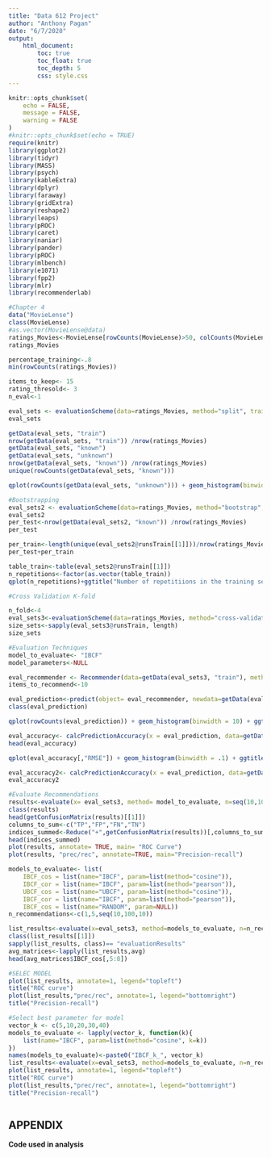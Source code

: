 ```yaml
---
title: "Data 612 Project"
author: "Anthony Pagan"
date: "6/7/2020"
output: 
    html_document:
        toc: true
        toc_float: true
        toc_depth: 5
        css: style.css
---
```


```r
knitr::opts_chunk$set(
	echo = FALSE,
	message = FALSE,
	warning = FALSE
)
#knitr::opts_chunk$set(echo = TRUE)
require(knitr)
library(ggplot2)
library(tidyr)
library(MASS)
library(psych)
library(kableExtra)
library(dplyr)
library(faraway)
library(gridExtra)
library(reshape2)
library(leaps)
library(pROC)
library(caret)
library(naniar)
library(pander)
library(pROC)
library(mlbench)
library(e1071)
library(fpp2)
library(mlr)
library(recommenderlab)
```

```r
#Chapter 4
data("MovieLense")
class(MovieLense)
#as.vector(MovieLense@data)
ratings_Movies<-MovieLense[rowCounts(MovieLense)>50, colCounts(MovieLense)>100]
ratings_Movies

percentage_training<-.8
min(rowCounts(ratings_Movies))

items_to_keep<- 15
rating_thresold<- 3
n_eval<-1

eval_sets <- evaluationScheme(data=ratings_Movies, method="split", train=percentage_training, given= items_to_keep, goodRating = rating_thresold, k=n_eval)
eval_sets

getData(eval_sets, "train")
nrow(getData(eval_sets, "train")) /nrow(ratings_Movies)
getData(eval_sets, "known")
getData(eval_sets, "unknown")
nrow(getData(eval_sets, "known")) /nrow(ratings_Movies)
unique(rowCounts(getData(eval_sets, "known")))

qplot(rowCounts(getData(eval_sets, "unknown"))) + geom_histogram(binwidth = 10) + ggtitle("unknown items by users")

#Bootstrapping
eval_sets2 <- evaluationScheme(data=ratings_Movies, method="bootstrap", train=percentage_training, given= items_to_keep, goodRating = rating_thresold, k=n_eval)
eval_sets2
per_test<-nrow(getData(eval_sets2, "known")) /nrow(ratings_Movies)
per_test

per_train<-length(unique(eval_sets2@runsTrain[[1]]))/nrow(ratings_Movies)
per_test+per_train

table_train<-table(eval_sets2@runsTrain[[1]])
n_repetitions<-factor(as.vector(table_train))
qplot(n_repetitions)+ggtitle("Number of repetitiions in the training set")

#Cross Validation K-fold 

n_fold<-4
eval_sets3<-evaluationScheme(data=ratings_Movies, method="cross-validation", k=n_fold, given= items_to_keep, goodRating = rating_thresold)
size_sets<-sapply(eval_sets3@runsTrain, length)
size_sets

#Evaluation Techniques
model_to_evaluate<- "IBCF"
model_parameters<-NULL

eval_recommender <- Recommender(data=getData(eval_sets3, "train"), method=model_to_evaluate, parameter=model_parameters)
items_to_recommend<-10

eval_prediction<-predict(object= eval_recommender, newdata=getData(eval_sets3, "known"), n=items_to_recommend, type="ratings")
class(eval_prediction)

qplot(rowCounts(eval_prediction)) + geom_histogram(binwidth = 10) + ggtitle("Distribution of movies per user")

eval_accuracy<- calcPredictionAccuracy(x = eval_prediction, data=getData(eval_sets3, "unknown"), byUser=TRUE)
head(eval_accuracy)

qplot(eval_accuracy[,"RMSE"]) + geom_histogram(binwidth = .1) + ggtitle("Distribution of the RMSE by user")

eval_accuracy2<- calcPredictionAccuracy(x = eval_prediction, data=getData(eval_sets3, "unknown"), byUser=FALSE)
eval_accuracy2

#Evaluate Recommendations
results<-evaluate(x= eval_sets3, method= model_to_evaluate, n=seq(10,100,10))
class(results)
head(getConfusionMatrix(results)[[1]])
columns_to_sum<-c("TP","FP","FN","TN")
indices_summed<-Reduce("+",getConfusionMatrix(results))[,columns_to_sum]
head(indices_summed)
plot(results, annotate= TRUE, main= "ROC Curve")
plot(results, "prec/rec", annotate=TRUE, main="Precision-recall")

models_to_evaluate<- list(
    IBCF_cos = list(name="IBCF", param=list(method="cosine")),
    IBCF_cor = list(name="IBCF", param=list(method="pearson")),
    UBCF_cos = list(name="UBCF", param=list(method="cosine")),
    IBCF_cor = list(name="IBCF", param=list(method="pearson")),
    IBCF_cos = list(name="RANDOM", param=NULL))
n_recommendations<-c(1,5,seq(10,100,10))

list_results<-evaluate(x=eval_sets3, method=models_to_evaluate, n=n_recommendations)
class(list_results[[1]])
sapply(list_results, class)== "evaluationResults"
avg_matrices<-lapply(list_results,avg)
head(avg_matrices$IBCF_cos[,5:8])

#SELEC MODEL
plot(list_results, annotate=1, legend="topleft") 
title("ROC curve")
plot(list_results,"prec/rec", annotate=1, legend="bottomright") 
title("Precision-recall")

#Select best parameter for model
vector_k <- c(5,10,20,30,40)
models_to_evaluate <- lapply(vector_k, function(k){
    list(name="IBCF", param=list(method="cosine", k=k))
})
names(models_to_evaluate)<-paste0("IBCF_k_", vector_k)
list_results<-evaluate(x=eval_sets3, method=models_to_evaluate, n=n_recommendations)
plot(list_results, annotate=1, legend="topleft") 
title("ROC curve")
plot(list_results,"prec/rec", annotate=1, legend="bottomright") 
title("Precision-recall")

```

```r


```

## APPENDIX

**Code used in analysis**
```r

```

